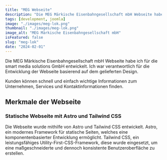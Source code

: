 ---
title: "MEG Webseite"
description: "Die MEG Märkische Eisenbahngesellschaft mbH Webseite habe ich für die smart media solutions GmbH entwickelt."
tags: [development, joomla]
image: "./images/meg-lok.png"
thumbnail: "./images/meg-lok.png"
image_alt: "MEG Märkische Eisenbahngesellschaft mbH"
isFeatured: false
slug: "meg-lok"
date: "2024-02-01"
---


Die MEG Märkische Eisenbahngesellschaft mbH Webseite habe ich für die smart media solutions GmbH entwickelt. Ich war verantwortlich für die Entwicklung der Webseite basierend auf dem gelieferten Design.

Kunden können schnell und einfach wichtige Informationen zum Unternehmen, Services und Kontaktinformationen finden.

<ProjectDetails
  client="smart media solutions GmbH"
  handover="02/2024"
  services="HTML, Tailwind, JavaScript, Astro"
  website="https://www.meg-plettenberg.com/"
/>

## Merkmale der Webseite

### Statische Webseite mit Astro und Tailwind CSS

Die Webseite wurde mithilfe von Astro und Tailwind CSS entwickelt. Astro, ein modernes Framework für statische Seiten, welches eine komponentenbasierter Entwicklung ermöglicht. Tailwind CSS, ein leistungsfähiges Utility-First-CSS-Framework, diese wurde eingesetzt, um eine maßgeschneiderte und dennoch konsistente Benutzeroberfläche zu erstellen.
